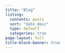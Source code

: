 ```yaml
---
title: "Blog"
listing:
  contents: posts
  sort: "date desc"
  type: default
  categories: true
page-layout: full
title-block-banner: true
---
```


